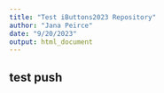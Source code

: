```yaml
---
title: "Test iButtons2023 Repository"
author: "Jana Peirce"
date: "9/20/2023"
output: html_document
---
```


## test push